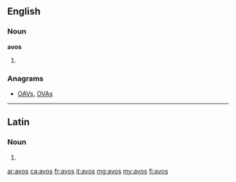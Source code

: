 ==English==

===Noun===
'''avos'''

# {{plural of|avo}}

===Anagrams===
* [[OAVs#English|OAVs]], [[OVAs#English|OVAs]]

----

==Latin==

===Noun===
{{la-noun-form|avōs}}

# {{inflection of|avus|avus|acc|p|lang=la}}

[[ar:avos]]
[[ca:avos]]
[[fr:avos]]
[[it:avos]]
[[mg:avos]]
[[my:avos]]
[[fi:avos]]